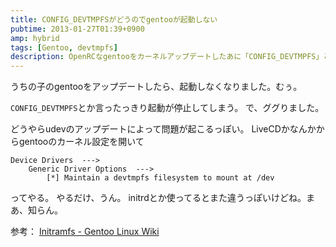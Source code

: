 ```yaml
---
title: CONFIG_DEVTMPFSがどうのでgentooが起動しない
pubtime: 2013-01-27T01:39+0900
amp: hybrid
tags: [Gentoo, devtmpfs]
description: OpenRCなgentooをカーネルアップデートしたあに「CONFIG_DEVTMPFS」とかいうエラーを出して起動しなくなった場合の対処方法です。
---
```


うちの子のgentooをアップデートしたら、起動しなくなりました。むぅ。

`CONFIG_DEVTMPFS`とか言ったっきり起動が停止してしまう。
で、ググりました。

どうやらudevのアップデートによって問題が起こるっぽい。
LiveCDかなんかからgentooのカーネル設定を開いて
```
Device Drivers  --->
	Generic Driver Options  --->
		[*] Maintain a devtmpfs filesystem to mount at /dev
```
ってやる。
やるだけ、うん。
initrdとか使ってるとまた違うっぽいけどね。まあ、知らん。

参考： [Initramfs - Gentoo Linux Wiki](http://en.gentoo-wiki.com/wiki/Initramfs#devtmpfs)
